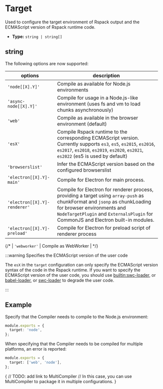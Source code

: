 # Target

Used to configure the target environment of Rspack output and the ECMAScript version of Rspack runtime code.

- **Type:** `string | string[]`

## string

The following options are now supported:

| options                      | description                                                                                                                                                                                                                                   |
| ---------------------------- | --------------------------------------------------------------------------------------------------------------------------------------------------------------------------------------------------------------------------------------------- |
| `'node[[X].Y]'`              | Compile as available for Node.js environments                                                                                                                                                                                                 |
| `'async-node[[X].Y]'`        | Compile for usage in a Node.js-like environment (uses fs and vm to load chunks asynchronously)                                                                                                                                                |
| `'web'`                      | Compile as available in the browser environment (default)                                                                                                                                                                                     |
| `'esX'`                      | Compile Rspack runtime to the corresponding ECMAScript version. Currently supports `es3`, `es5`, `es2015`, `es2016`, `es2017`, `es2018`, `es2019`, `es2020`, `es2021`, `es2022` (es5 is used by default)                                      |
| `'browserslist'`             | Infer the ECMAScript version based on the configured browserslist                                                                                                                                                                             |
| `'electron[[X].Y]-main'`     | Compile for Electron for main process.                                                                                                                                                                                                        |
| `'electron[[X].Y]-renderer'` | Compile for Electron for renderer process, providing a target using `array-push` as chunkFormat and `jsonp` as chunkLoading for browser environments and `NodeTargetPlugin` and `ExternalsPlugin` for CommonJS and Electron built-in modules. |
| `'electron[[X].Y]-preload'`  | Compile for Electron for preload script of renderer process                                                                                                                                                                                   |

{/* | `'webworker'`   | Compile as WebWorker                                                                                                                                                                                     | */}

:::warning Specifies the ECMAScript version of the user code

The `esX` in the `target` configuration can only specify the ECMAScript version syntax of the code in the Rspack runtime. If you want to specify the ECMAScript version of the user code, you should use [builtin:swc-loader](/guide/builtin:swc-loader.html), or [babel-loader](https://www.npmjs.com/package/babel-loader), or [swc-loader](https://www.npmjs.com/package/swc-loader) to degrade the user code.

:::

## Example

Specify that the Compiler needs to compile to the Node.js environment:

```ts title="rspack.config.js"
module.exports = {
  target: 'node',
};
```

When specifying that the Compiler needs to be compiled for multiple platforms, an error is reported:

```ts title="rspack.config.js"
module.exports = {
  target: ['web', 'node'],
};
```

{
// TODO: add link to MultiCompiler
// In this case, you can use MultiCompiler to package it in multiple configurations.
}
